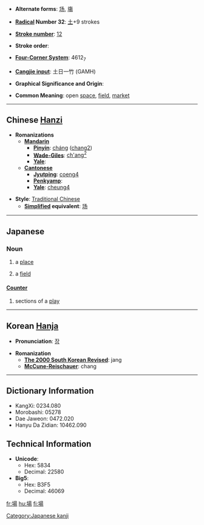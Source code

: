 * '''Alternate forms''': [[场]], [[塲]]

* '''[[Wiktionary:Chinese radical index| Radical]] Number 32''': [[Wiktionary:Chinese radical index 土|土]]+9 strokes

* '''[[Wiktionary:Chinese total strokes index|Stroke number]]''': [[Wiktionary:Chinese total strokes index 12|12]]

* '''Stroke order''': 

* '''[[Wiktionary:Chinese four corner index|Four-Corner System]]''': 4612<sub>7</sub>

* '''[[Wiktionary:Chinese Cangjie index|Cangjie input]]''': 土日一竹 (GAMH)

* '''Graphical Significance and Origin''': 

* '''Common Meaning''': open [[space]], [[field]], [[market]]

----

== Chinese [[Hanzi]] ==

* '''Romanizations'''
** '''[[Mandarin]]'''
*** '''[[Pinyin]]''': [[cháng]] ([[chang2]])
*** '''[[Wade-Giles]]''': [[ch'ang2|ch'ang<sup>2</sup>]]
*** '''[[Yale]]''': 
** '''[[Cantonese]]'''
*** '''[[Jyutping]]''': [[coeng4]]
*** '''[[Penkyamp]]''': 
*** '''[[Yale]]''': [[cheung4]]

* '''Style''': [[Traditional Chinese]] 
** '''[[Simplified Chinese|Simplified]] equivalent''': [[场]]

----

==Japanese==

{{kanji
| on readings=[[じょう]] (jō)
| kun readings=[[ば]] (ba)}}

===Noun===
{{ja-noun|k|hira=ば|rom=ba}} 

# a [[place]]
# {{cattag|physics}} a [[field]]

====[[助数詞|Counter]]==== 
{{ja-counter| kana=ば | romaji=ba | index=は' }} 

# sections of a [[play]]

----

== Korean [[Hanja]] ==

* '''Pronunciation''': [[장]]

* '''Romanization'''
** '''[[The 2000 South Korean Revised Romanization|The 2000 South Korean Revised]]''': jang
** '''[[McCune-Reischauer]]''': chang

----

== Dictionary Information ==

* KangXi: 0234.080
* Morobashi: 05278
* Dae Jaweon: 0472.020
* Hanyu Da Zidian: 10462.090

== Technical Information ==

* '''Unicode''':
** Hex: 5834
** Decimal: 22580
* '''Big5''':
** Hex: B3F5
** Decimal: 46069

[[Category:Japanese kanji]]

[[fr:場]]
[[hu:場]]
[[fi:場]]
